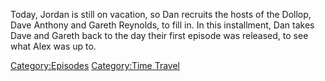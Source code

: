{{DEFAULTSORT:
    #_EPISODE_0716:April 25, 2014
}}{{Episode
    | title           = April 25, 2014
    | caption         = Listen to this episode on [https://knowledgefight.libsyn.com/716-april-25-2014 Libsyn] [https://open.spotify.com/episode/24oaWGb3XhmGb9XuUCApWo Spotify], Read the [[Transcript/716: April 25, 2014|Unofficial Transcript]]
    | episodeNumber   = 716
    | length          = 01:31:06
    | airDate         = August 22, 2022
    | coverageDate    = April 25, 2014
    | hosts           = [[Dan Friesen]], [[Dave Anthony]], [[Gareth Reynolds]]
    | episodeType     = [[:Category:Time Travel|Time Travel]]
    | appearance      = [[Glenn Beck]], [[David Knight]], [[Barack Obama]], [[Vladimir Putin]], [[Rush Limbaugh]], [[Charlie Sheen]]
    | previousEpisode = [[715: Trial Recap, Part 2]]
    | nextEpisode     = [[717: August 17, 2022]]
}}

{{Stub}}

Today, Jordan is still on vacation, so Dan recruits the hosts of the Dollop, Dave Anthony and Gareth Reynolds, to fill in.  In this installment, Dan takes Dave and Gareth back to the day their first episode was released, to see what Alex was up to.

[[Category:Episodes]]
[[Category:Time Travel]]
